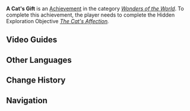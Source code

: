 {{Achievement Infobox
|title        = 
|id           = 81159
|order id     = 1145
|category     = Wonders of the World
|description  = Feed the kittens on [[Seirai Island]] and gain their affection.
|requirements = Complete ''[[The Cat's Affection]].''
|primogems    = 5
|tracking     = 
|hidden       = 1
|topic        = 
|type         = Exploration
}}
'''A Cat's Gift''' is an [[Achievement]] in the category ''[[Wonders of the World]]''. To complete this achievement, the player needs to complete the Hidden Exploration Objective ''[[The Cat's Affection]].''
<!--
==Trivia==
-->
==Video Guides==
{{EVT
|video1   = https://youtu.be/zk6OY5PCpM4
|caption1 = "A Cat's Gift" Achievement Guide
}}

==Other Languages==
{{Other Languages
|en      = A Cat's Gift
|zhs     = 猫的赠礼
|zhs_rm  = Māo de Zènglǐ
|zht     = 貓的贈禮
|zht_rm  = Māo de Zènglǐ
|zh_tl   = A Cat's Gift
|ja      = 猫からのギフト
|ja_rm   = Nekokara no Gifuto
|ja_tl   = Gift From a Cat
|ko      = 고양이의 선물
|ko_rm   = Goyang'i-ui Seonmul
|ko_tl   = A Cat's Gift
|es      = Obsequio felino
|es_tl   = Feline Present
|fr      = Un cadeau de chat
|fr_tl   = A Cat's Gift
|ru      = Кошачьи дары
|ru_tl   = 
|th      = ของขวัญแด่คุณเหมียว
|th_rm   = Khongkhwan Dae Khun Miao
|th_tl   = A Gift for You, Meow
|vi      = Quà Tặng Của Mèo
|vi_tl   = A Cat's Gift
|de      = Das Geschenk einer Katze
|de_tl   = The Gift of a Cat
|id      = Hadiah dari Kucing
|id_tl   = Gift from a Cat
|pt      = Presente de um Gato
|pt_tl   = A Cat's Present
}}

==Change History==
{{Change History|2.1}}
<!--
==References==
{{Reflist}}
-->
==Navigation==
{{Achievement Navbox|Wonders of the World|Exploration}}